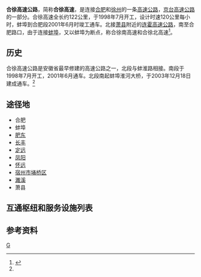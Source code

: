 {{中国高速公路信息框
| 编号 = G3
| 名称 = 北京－台北高速公路（合肥－徐州）
| 地圖 = 
| 路線簡稱 = 合徐
| 最近通車日期 = 2011年6月
| 规划总里程 = 122
| 起點 = 安徽合肥
| 終點 = 江苏徐州
| 出口處數 = 
| 服务区数 = 
}}

'''合徐高速公路'''，简称'''合徐高速'''，是连接[[合肥|合肥]]和[[徐州|徐州]]的一条[[高速公路|高速公路]]，[[京台高速公路|京台高速公路]]的一部分。合徐高速全长约122公里，于1998年7月开工，设计时速120公里每小时，蚌埠到合肥段2001年6月时竣工通车。北接[[萧县|萧县]]附近的[[连霍高速公路|连霍高速公路]]，南至合肥路口，由于连接[[蚌埠|蚌埠]]，又以蚌埠为断点，称合徐南高速和合徐北高速<ref name="四川交通在线">{{cite web|author=安徽交通|title=安徽高速公路简介|url=http://www.scjtonline.cn/Show_News.asp?NewsId=35587|publisher=四川交通在线|accessdate=2011-08-20|archive-date=2019-01-16|archive-url=https://web.archive.org/web/20190116200800/https://www.scjtonline.cn/Show_News.asp?NewsId=35587|dead-url=yes}}</ref>。

==历史==
合徐高速公路是安徽省最早修建的高速公路之一，北段与蚌淮路相接。南段于1998年7月开工，2001年6月通车。北段南起蚌埠淮河大桥，于2003年12月18日建成通车。<ref name="四川交通在线"/>

==途径地==
*合肥
*蚌埠
*[[肥东|肥东]]
*[[长丰|长丰]]
*[[定远|定远]]
*[[凤阳|凤阳]]
*[[怀远|怀远]]
*[[宿州市|宿州市]][[埇桥区|埇桥区]]
*[[濉溪|濉溪]]
*萧县

== 互通枢纽和服务设施列表 ==
{{Start expwy exit box}}
{{Expwy exit group|合徐南高速}}
{{Expwy exit item|type=MH|index=1|name=陇西|alias=|dist start=|highway connection={{China Expwy Name|G40|[[沪陕高速|沪陕高速]]}}、{{China Expwy Name|G5011|[[芜合高速|芜合高速]]}}|road connection=|state=C}}
{{Expwy exit item|type=H|index=2|name=路口|alias=|dist start=|highway connection={{China Expwy Name|G4001|[[合肥绕城高速|合肥绕城高速]]}}|road connection=合蚌路|state=C}}
{{Expwy exit item|type=E|index=3|name=双庙|dist start=|comment=}}
{{Expwy exit item|type=E|index=4|name=九梓|dist start=|comment=}}
{{Expwy exit item|type=S|index=5|name=吴圩|dist start=|comment=}}
{{Expwy exit item|type=H|index=6|name=滁淮高速立交|alias=|dist start=|highway connection={{China Expwy Name|S12|P=Anhui}}|state=U}}
{{Expwy exit item|type=E|index=7|name=永康|dist start=|comment=}}
{{Expwy exit item|type=H|index=8|name=西泉街枢纽|alias=|highway connection={{China Expwy Name|S17|P=Anhui}}、{{China Expwy Name|S95|P=Anhui}}|dist start=}}
{{Expwy exit item|type=E|index=9|name=蚌埠|dist start=|road connection={{中国省道名|101|P=安徽}}、迎宾大道|comment=}}
{{Expwy exit item|type=S|index=10|name=禹会|dist start=|road connection=|comment=}}
{{Expwy exit item|type=E|index=11|name=涂山怀远|dist start=|road connection=东海大道|comment=}}
{{Expwy exit group|合徐北高速}}
{{Expwy exit item|type=R|index=|name=淮河|dist start=|road connection=|comment=}}
{{Expwy exit item|type=E|index=1|name=蚌埠西|dist start=|road connection=淮上大道|comment=}}
{{Expwy exit item|type=H|index=2|name=大刘郢|dist start=|highway connection={{China Expwy Name|G36|[[宁洛高速|宁洛高速]]}}|road connection=|comment=}}
{{Expwy exit item|type=E|index=3|name=鲍集|dist start=|road connection=|comment=}}
{{Expwy exit item|type=S|index=4|name=君王|dist start=|road connection=|comment=}}
{{Expwy exit item|type=E|index=5|name=宿州南|dist start=|road connection=|comment=}}
{{Expwy exit item|type=E|index=6|name=宿州|dist start=|road connection=|comment=}}
{{Expwy exit item|type=S|index=7|name=符离|dist start=|road connection=|comment=}}
{{Expwy exit item|type=EH|index=8|name=淮北|dist start=|highway connection=[[File:Anhui_Expwy_S91_sign_no_name.png|20px]][[淮北支线|淮北支线]]|rroad connection=|comment=}}
{{Expwy exit item|type=S|index=9|name=庄里|dist start=|road connection=|comment=}}
{{Expwy exit item|type=MH|index=10|name=朱圩子|dist start=|road connection=|highway connection={{China Expwy Name|G30}}|comment=}}
{{End expwy exit box}}

==参考资料==
{{reflist}}

{{安徽省高速公路}}
{{蚌埠市公共交通网络}}

[[Category:蚌埠交通|G]]